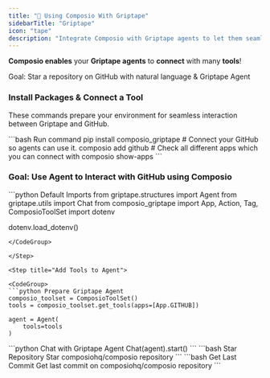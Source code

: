 ```yaml
---
title: "🧻 Using Composio With Griptape"
sidebarTitle: "Griptape"
icon: "tape"
description: "Integrate Composio with Griptape agents to let them seamlessly interact with external apps"
---
```


**Composio enables** your **Griptape agents** to **connect** with many **tools**!

<Tip>
  Goal: Star a repository on GitHub with natural language & Griptape Agent
</Tip>

### Install Packages & Connect a Tool

These commands prepare your environment for seamless interaction between Griptape and GitHub.

<CodeGroup>
  ```bash Run command
  pip install composio_griptape
  # Connect your GitHub so agents can use it. 
  composio add github
  # Check all different apps which you can connect with
  composio show-apps
  ```
</CodeGroup>

### Goal: Use Agent to Interact with GitHub using Composio

<Steps>
<Step title="Import Base Packages">

<CodeGroup>
  ```python Default Imports
  from griptape.structures import Agent
  from griptape.utils import Chat
  from composio_griptape import App, Action, Tag, ComposioToolSet
  import dotenv

  dotenv.load_dotenv()
  ```
</CodeGroup>

</Step>

<Step title="Add Tools to Agent">

<CodeGroup>
  ```python Prepare Griptape Agent
  composio_toolset = ComposioToolSet()
  tools = composio_toolset.get_tools(apps=[App.GITHUB])

  agent = Agent(
      tools=tools
  )
  ```
</CodeGroup>

</Step>

<Step title="Start Agent Chat">

<CodeGroup>
  ```python Chat with Griptape Agent
  Chat(agent).start()
  ```
</CodeGroup>

</Step>

<Step title="Talk with Agent">
<Tabs>
<Tab title="Star Repository">
<CodeGroup>
```bash Star Repository
Star composiohq/composio repository
```
</CodeGroup>
</Tab>
<Tab title="Get Last Commit">
<CodeGroup>
```bash Get Last Commit
Get last commit on composiohq/composio repository
```
</CodeGroup>
</Tab>
</Tabs>
</Step>
</Steps>